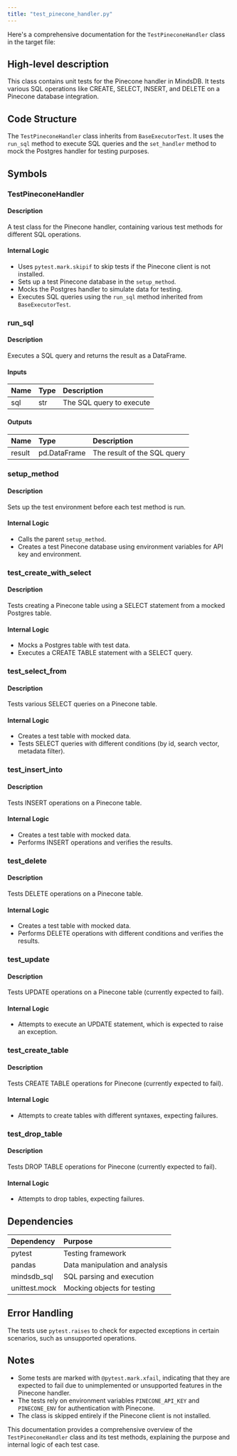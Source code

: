 ```yaml
---
title: "test_pinecone_handler.py"
---
```


Here's a comprehensive documentation for the `TestPineconeHandler` class in the target file:

## High-level description
This class contains unit tests for the Pinecone handler in MindsDB. It tests various SQL operations like CREATE, SELECT, INSERT, and DELETE on a Pinecone database integration.

## Code Structure
The `TestPineconeHandler` class inherits from `BaseExecutorTest`. It uses the `run_sql` method to execute SQL queries and the `set_handler` method to mock the Postgres handler for testing purposes.

## Symbols

### TestPineconeHandler
#### Description
A test class for the Pinecone handler, containing various test methods for different SQL operations.

#### Internal Logic
- Uses `pytest.mark.skipif` to skip tests if the Pinecone client is not installed.
- Sets up a test Pinecone database in the `setup_method`.
- Mocks the Postgres handler to simulate data for testing.
- Executes SQL queries using the `run_sql` method inherited from `BaseExecutorTest`.

### run_sql
#### Description
Executes a SQL query and returns the result as a DataFrame.

#### Inputs
| Name | Type | Description |
|:-----|:-----|:------------|
| sql | str | The SQL query to execute |

#### Outputs
| Name | Type | Description |
|:-----|:-----|:------------|
| result | pd.DataFrame | The result of the SQL query |

### setup_method
#### Description
Sets up the test environment before each test method is run.

#### Internal Logic
- Calls the parent `setup_method`.
- Creates a test Pinecone database using environment variables for API key and environment.

### test_create_with_select
#### Description
Tests creating a Pinecone table using a SELECT statement from a mocked Postgres table.

#### Internal Logic
- Mocks a Postgres table with test data.
- Executes a CREATE TABLE statement with a SELECT query.

### test_select_from
#### Description
Tests various SELECT queries on a Pinecone table.

#### Internal Logic
- Creates a test table with mocked data.
- Tests SELECT queries with different conditions (by id, search vector, metadata filter).

### test_insert_into
#### Description
Tests INSERT operations on a Pinecone table.

#### Internal Logic
- Creates a test table with mocked data.
- Performs INSERT operations and verifies the results.

### test_delete
#### Description
Tests DELETE operations on a Pinecone table.

#### Internal Logic
- Creates a test table with mocked data.
- Performs DELETE operations with different conditions and verifies the results.

### test_update
#### Description
Tests UPDATE operations on a Pinecone table (currently expected to fail).

#### Internal Logic
- Attempts to execute an UPDATE statement, which is expected to raise an exception.

### test_create_table
#### Description
Tests CREATE TABLE operations for Pinecone (currently expected to fail).

#### Internal Logic
- Attempts to create tables with different syntaxes, expecting failures.

### test_drop_table
#### Description
Tests DROP TABLE operations for Pinecone (currently expected to fail).

#### Internal Logic
- Attempts to drop tables, expecting failures.

## Dependencies
| Dependency | Purpose |
|:-----------|:--------|
| pytest | Testing framework |
| pandas | Data manipulation and analysis |
| mindsdb_sql | SQL parsing and execution |
| unittest.mock | Mocking objects for testing |

## Error Handling
The tests use `pytest.raises` to check for expected exceptions in certain scenarios, such as unsupported operations.

## Notes
- Some tests are marked with `@pytest.mark.xfail`, indicating that they are expected to fail due to unimplemented or unsupported features in the Pinecone handler.
- The tests rely on environment variables `PINECONE_API_KEY` and `PINECONE_ENV` for authentication with Pinecone.
- The class is skipped entirely if the Pinecone client is not installed.

This documentation provides a comprehensive overview of the `TestPineconeHandler` class and its test methods, explaining the purpose and internal logic of each test case.